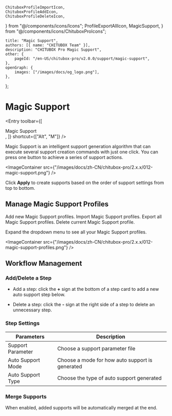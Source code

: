	ChituboxProfileImportIcon,
	ChituboxProfileAddIcon,
	ChituboxProfileDeleteIcon,
} from "@/components/icons/Icons";
	ProfileExportAllIcon,
	MagicSupport,
} from "@/components/icons/ChituboxProIcons";

	title: "Magic Support",
	authors: [{ name: "CHITUBOX Team" }],
	description: "CHITUBOX Pro Magic Support",
	other: {
		pageId: "/en-US/chitubox-pro/v2.0.0/support/magic-support",
	},
	openGraph: {
		images: ["/images/docs/og_logo.png"],
	},
};

# Magic Support

<Entry
	toolbar={[
		<div className="flex items-center gap-1">
			Magic Support
			<MagicSupport />
		</div>,
	]}
	shortcut={["Alt", "M"]}
/>

Magic Support is an intelligent support generation algorithm that can execute several support creation commands with just one click. You can press one button to achieve a series of support actions.

<ImageContainer
	src={"/images/docs/zh-CN/chitubox-pro/2.x.x/012-magic-support.png"}
/>

Click **Apply** to create supports based on the order of support settings from top to bottom. 

## Manage Magic Support Profiles

<ChituboxProfileAddIcon /> Add new Magic Support profiles.
<ChituboxProfileImportIcon /> Import Magic Support profiles.
<ProfileExportAllIcon /> Export all Magic Support profiles.
<ChituboxProfileDeleteIcon /> Delete current Magic Support profile.

Expand the dropdown menu to see all your Magic Support profiles. 

<ImageContainer
	src={"/images/docs/zh-CN/chitubox-pro/2.x.x/012-magic-support-profiles.png"}
/>

## Workflow Management

### Add/Delete a Step

-  Add a step: click the **+** sign at the bottom of a step card to add a new auto support step below.

-  Delete a step: click the **-** sign at the right side of a step to delete an unnecessary step.

### Step Settings

| Parameters        | Description                   |
| ------------ | ---------------------- |
| Support Parameter     | Choose a support parameter file |
| Auto Support Mode | Choose a mode for how auto support is generated     |
| Auto Support Type | Choose the type of auto support generated     |

### Merge Supports

When enabled, added supports will be automatically merged at the end.
